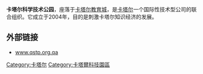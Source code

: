 '''卡塔尔科学技术公园'''，座落于[[卡塔尔教育城|卡塔尔教育城]]，是[[卡塔尔|卡塔尔]]一个国际性技术型公司的联合组织。它成立于2004年，目的是刺激卡塔尔知识经济的发展。
== 外部链接 ==
* [http://www.qstp.org.qa www.qstp.org.qa] {{Wayback|url=http://www.qstp.org.qa/ |date=20201114004215 }}


[[Category:卡塔尔|Category:卡塔尔]]
[[Category:卡塔爾科技園區|Category:卡塔爾科技園區]]